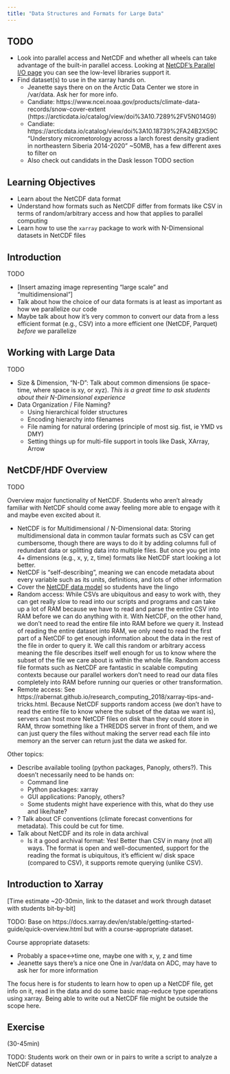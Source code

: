 ```yaml
---
title: "Data Structures and Formats for Large Data"
---
```


## TODO

- Look into parallel access and NetCDF and whether all wheels can take advantage of the built-in parallel access. Looking at [NetCDF's Parallel I/O page](https://docs.unidata.ucar.edu/netcdf-c/current/parallel_io.html) you can see the low-level libraries support it.
- Find dataset(s) to use in the xarray hands on.
    - Jeanette says there on on the Arctic Data Center we store in /var/data. Ask her for more info.
    - Candiate: https://www.ncei.noaa.gov/products/climate-data-records/snow-cover-extent (https://arcticdata.io/catalog/view/doi%3A10.7289%2FV5N014G9)
    - Candiate: https://arcticdata.io/catalog/view/doi%3A10.18739%2FA24B2X59C
        "Understory micrometorology across a larch forest density gradient in northeastern Siberia 2014-2020"
        ~50MB, has a few different axes to filter on
    - Also check out candidats in the Dask lesson TODO section

## Learning Objectives

- Learn about the NetCDF data format
- Understand how formats such as NetCDF differ from formats like CSV in terms of random/arbitrary access and how that applies to parallel computing
- Learn how to use the `xarray` package to work with N-Dimensional datasets in NetCDF files

## Introduction

TODO

- [Insert amazing image representing "large scale" and "multidimensional"]
- Talk about how the choice of our data formats is at least as important as how we parallelize our code
- Maybe talk about how it's very common to convert our data from a less efficient format (e.g., CSV) into a more efficient one (NetCDF, Parquet) _before_ we parallelize

## Working with Large Data

TODO

- Size & Dimension, "N-D": Talk about common dimensions (ie space-time, where space is xy, or xyz). _This is a great time to ask students about their N-Dimensional experience_
- Data Organization / File Naming?
    - Using hierarchical folder structures
    - Encoding hierarchy into filenames
    - File naming for natural ordering (principle of most sig. fist, ie YMD vs DMY)
    - Setting things up for multi-file support in tools like Dask, XArray, Arrow

## NetCDF/HDF Overview

TODO

Overview major functionality of NetCDF.
Students who aren't already familiar with NetCDF should come away feeling more able to engage with it and maybe even excited about it.

- NetCDF is for Multidimensional / N-Dimensional data: Storing multidimensional data in common taular formats such as CSV can get cumbersome, though there are ways to do it by adding columns full of redundant data or splitting data into multiple files. But once you get into 4+ dimensions (e.g., x, y, z, time) formats like NetCDF start looking a lot better.
- NetCDF is "self-describing", meaning we can encode metadata about every variable such as its units, definitions, and lots of other information
- Cover the [NetCDF data model](https://docs.unidata.ucar.edu/netcdf-c/current/netcdf_data_model.html) so students have the lingo
- Random access: While CSVs are ubiquitous and easy to work with, they can get really slow to read into our scripts and programs and can take up a lot of RAM because we have to read and parse the entire CSV into RAM before we can do anything with it. With NetCDF, on the other hand, we don't need to read the entire file into RAM before we query it. Instead of reading the entire dataset into RAM, we only need to read the first part of a NetCDF to get enough information about the data in the rest of the file in order to query it. We call this random or arbitrary access meaning the file describes itself well enough for us to know where the subset of the file we care about is within the whole file. Random access file formats such as NetCDF are fantastic in scalable computing contexts because our parallel workers don't need to read our data files completely into RAM before running our queries or other transformation.
- Remote access: See https://rabernat.github.io/research_computing_2018/xarray-tips-and-tricks.html. Because NetCDF supports random access (we don't have to read the entire file to know where the subset of the dataa we want is), servers can host more NetCDF files on disk than they could store in RAM, throw something like a THREDDS server in front of them, and we can just query the files without making the server read each file into memory an the server can return just the data we asked for.

Other topics:

- Describe available tooling (python packages, Panoply, others?). This doesn't necessarily need to be hands on:
    - Command line
    - Python packages: xarray
    - GUI applications: Panoply, others?
    - Some students might have experience with this, what do they use and like/hate?
- ? Talk about CF conventions (climate forecast conventions for metadata). This could be cut for time.
- Talk about NetCDF and its role in data archival
    - Is it a good archival format: Yes! Better than CSV in many (not all) ways. The format is open and well-documented, support for the reading the format is ubiquitous, it's efficient w/ disk space (compared to CSV), it supports remote querying (unlike CSV).

## Introduction to Xarray

[Time estimate ~20-30min, link to the dataset and work through dataset with students bit-by-bit]

TODO: Base on https://docs.xarray.dev/en/stable/getting-started-guide/quick-overview.html but with a course-appropriate dataset.

Course appropriate datasets:

- Probably a space<->time one, maybe one with x, y, z and time
- Jeanette says there's a nice one One in /var/data on ADC, may have to ask her for more information

The focus here is for students to learn how to open up a NetCDF file, get info on it, read in the data and do some basic map-reduce type operations using xarray.
Being able to write out a NetCDF file might be outside the scope here.

## Exercise

(30-45min)

TODO: Students work on their own or in pairs to write a script to analyze a NetCDF dataset
